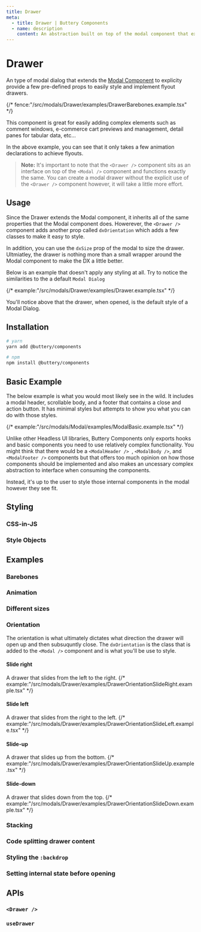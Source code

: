 ```yaml
---
title: Drawer
meta:
  - title: Drawer | Buttery Components
  - name: description
    content: An abstraction built on top of the modal component that explicity provides a few pre-defined props to easily style and implement flyout drawers.
---
```


# Drawer

An type of modal dialog that extends the [Modal Component](./components.modals.modal.mdx) to explicity provide
a few pre-defined props to easily style and implement flyout drawers.

{/* fence:"/src/modals/Drawer/examples/DrawerBarebones.example.tsx" */}

This component is great for easily adding complex elements such as comment windows,
e-commerce cart previews and management, detail panes for tabular data, etc...

In the above example, you can see that it only takes a few animation declarations to achieve
flyouts.

> **Note:** It's important to note that the `<Drawer />` component sits as an interface
> on top of the `<Modal />` component and functions exactly the same. You can create a
> modal drawer without the explicit use of the `<Drawer />` component however, it will
> take a little more effort.

## Usage

Since the Drawer extends the Modal component, it inherits all of the same properties that
the Modal component does. Howerever, the `<Drawer />` component adds another prop called
`dxOrientation` which adds a few classes to make it easy to style.

In addition, you can use the `dxSize` prop of the modal to size the drawer. Ultmiatley,
the drawer is nothing more than a small wrapper around the Modal component to make the DX
a little better.

Below is an example that doesn't apply any styling at all. Try to notice the similarities to
the a default `Modal Dialog`

{/* example:"/src/modals/Drawer/examples/Drawer.example.tsx" */}

You'll notice above that the drawer, when opened, is the default style of a Modal Dialog.

## Installation

```bash
# yarn
yarn add @buttery/components

# npm
npm install @buttery/components
```

## Basic Example

The below example is what you would most likely see in the wild. It includes a modal header, scrollable body, and a footer that
contains a close and action button. It has minimal styles but attempts to show you what you can do with those styles.

{/* example:"/src/modals/Modal/examples/ModalBasic.example.tsx" */}

Unlike other Headless UI libraries, Buttery Components only exports hooks and basic components you need to use relatively complex
functionality. You might think that there would be a `<ModalHeader /> `, `<ModalBody />`, and `<ModalFooter />` components but
that offers too much opinion on how those components should be implemented and also makes an uncessary complex abstraction to interface
when consuming the components.

Instead, it's up to the user to style those internal components in the modal however they see fit.

## Styling

### CSS-in-JS

### Style Objects

## Examples

### Barebones

### Animation

### Different sizes

### Orientation

The orientation is what ultimately dictates what direction the drawer will open up and then subsuquntly close.
The `dxOrientation` is the class that is added to the `<Modal />` component and is what you'll be use to
style.

#### Slide right

A drawer that slides from the left to the right.
{/* example:"/src/modals/Drawer/examples/DrawerOrientationSlideRight.example.tsx" */}

#### Slide left

A drawer that slides from the right to the left.
{/* example:"/src/modals/Drawer/examples/DrawerOrientationSlideLeft.example.tsx" */}

#### Slide-up

A drawer that slides up from the bottom.
{/* example:"/src/modals/Drawer/examples/DrawerOrientationSlideUp.example.tsx" */}

#### Slide-down

A drawer that slides down from the top.
{/* example:"/src/modals/Drawer/examples/DrawerOrientationSlideDown.example.tsx" */}

### Stacking

### Code splitting drawer content

### Styling the `:backdrop`

### Setting internal state before opening

## APIs

### `<Drawer />`

### `useDrawer`
